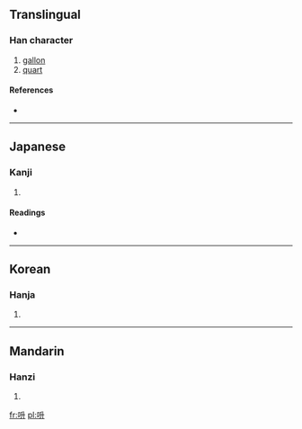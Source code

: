 ==Translingual==

===Han character===
{{Han char|rn=30|rad=口|as=04|sn=7|four=6400<sub>0</sub>|canj=口竹廿 (RHT)}}

# [[gallon]]
# [[quart]]

====References====
* {{Han ref|kx=0181.191|dkj=03424|dj=0399.220|hdz=10590.010|uh=544F|ud=21583|bh=CAA2|bd=51874}}

----

==Japanese==

===Kanji===
{{ja-kanji|grade=|rs=口04}}

# {{defn|Japanese|sort=口04}}

====Readings====
* {{ja-readings|on=[[しょう]] (shō)|kun=[[がろん]] (garon), [[くおと]] (kuoto)}}

----

==Korean==

===Hanja===
{{ko-hanja|hangeul=승|rv=seung|mr=sŭng}}

# {{defn|Korean|sort=口04}}

----

==Mandarin==

===Hanzi===
{{cmn-hanzi|pin=[[shēng]] ([[sheng1]])|wg=sheng<sup>1</sup>}}

# {{defn|Mandarin|sort=口04}}

[[fr:呏]]
[[pl:呏]]